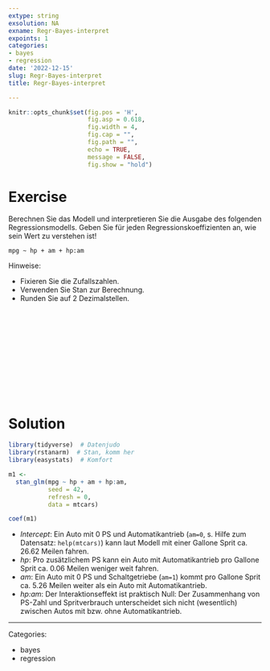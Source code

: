 ```yaml
---
extype: string
exsolution: NA
exname: Regr-Bayes-interpret
expoints: 1
categories:
- bayes
- regression
date: '2022-12-15'
slug: Regr-Bayes-interpret
title: Regr-Bayes-interpret

---
```





```r
knitr::opts_chunk$set(fig.pos = 'H',
                      fig.asp = 0.618,
                      fig.width = 4,
                      fig.cap = "", 
                      fig.path = "",
                      echo = TRUE,
                      message = FALSE,
                      fig.show = "hold")
```







# Exercise

Berechnen Sie das Modell und interpretieren Sie die Ausgabe des folgenden Regressionsmodells.
Geben Sie für jeden Regressionskoeffizienten an, wie sein Wert zu verstehen ist!

`mpg ~ hp + am + hp:am`


Hinweise:

- Fixieren Sie die Zufallszahlen.
- Verwenden Sie Stan zur Berechnung.
- Runden Sie auf 2 Dezimalstellen.






</br>
</br>
</br>
</br>
</br>
</br>
</br>
</br>
</br>
</br>

# Solution


```r
library(tidyverse)  # Datenjudo
library(rstanarm)  # Stan, komm her
library(easystats)  # Komfort
```


```r
m1 <- 
  stan_glm(mpg ~ hp + am + hp:am, 
           seed = 42,
           refresh = 0,
           data = mtcars)

coef(m1)
```


- *Intercept*: Ein Auto mit 0 PS und Automatikantrieb (`am=0`, s. Hilfe zum Datensatz: `help(mtcars)`) kann laut Modell mit einer Gallone Sprit ca. 26.62 Meilen fahren.
- *hp*: Pro zusätzlichem PS kann ein Auto mit Automatikantrieb pro Gallone Sprit ca. 0.06 Meilen weniger weit fahren.
- *am*: Ein Auto mit 0 PS und Schaltgetriebe (`am=1`) kommt pro Gallone Sprit ca. 5.26 Meilen weiter als ein Auto mit Automatikantrieb.
- *hp:am*:  Der Interaktionseffekt ist praktisch Null: Der Zusammenhang von PS-Zahl und Spritverbrauch unterscheidet sich nicht (wesentlich) zwischen Autos mit bzw. ohne Automatikantrieb.




---

Categories: 

- bayes
- regression


